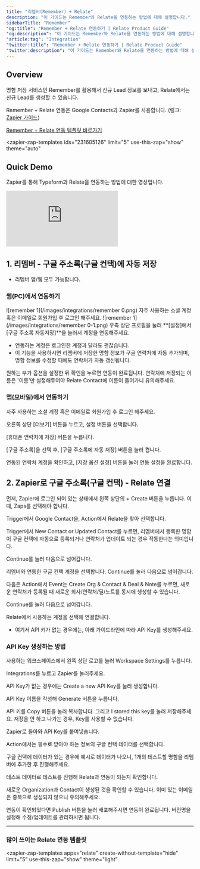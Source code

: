 ```yaml
---
title: "리멤버(Remember) + Relate"
description: "이 가이드는 Remember와 Relate을 연동하는 방법에 대해 설명합니다."
sidebarTitle: "Remember"
"og:title": "Remember + Relate 연동하기 | Relate Product Guide"
"og:description": "이 가이드는 Remember와 Relate을 연동하는 방법에 대해 설명합니다."
"article:tag": "Integration"
"twitter:title": "Remember + Relate 연동하기 | Relate Product Guide"
"twitter:description": "이 가이드는 Remember와 Relate을 연동하는 방법에 대해 설명합니다."
---
```


<script type="module" src="https://cdn.zapier.com/packages/partner-sdk/v0/zapier-elements/zapier-elements.esm.js"></script>
<link rel="stylesheet" href="https://cdn.zapier.com/packages/partner-sdk/v0/zapier-elements/zapier-elements.css"/>

## Overview

명함 저장 서비스인 Remember를 활용해서 신규 Lead 정보를 보내고, Relate에서는 신규 Lead를 생성할 수 있습니다.

Remember + Relate 연동은 Google Contacts과 Zapier를 사용합니다. (링크: [Zapier 가이드](/integrations/zapier))

[Remember + Relate 연동 템플릿 바로가기](https://zapier.com/shared/f1ba9b5786b69694ab1b127d257870972298c739)

<zapier-zap-templates
ids="231605126"
limit="5"
use-this-zap="show"
theme="auto"
> </zapier-zap-templates>

## Quick Demo

Zapier를 통해 Typeform과 Relate을 연동하는 방법에 대한 영상입니다.

<Frame>
  <div style={{ paddingBottom: "62.5%" }}>
    <iframe
      src="https://www.loom.com/embed/1c1bfe52df7648c6ac1ab89d1a3f59ea"
      frameborder="0"
      webkitallowfullscreen
      mozallowfullscreen
      allowfullscreen
      style={{
        position: "absolute",
        top: 0,
        left: 0,
        width: "100%",
        height: "100%",
      }}
    ></iframe>
  </div>
</Frame>

## 1. 리멤버 - 구글 주소록(구글 컨택)에 자동 저장

* 리멤버 앱/웹 모두 가능합니다.

### 웹(PC)에서 연동하기
![remember 1](/images/integrations/remember 0.png)
자주 사용하는 소셜 계정 혹은 이메일로 회원가입 후 로그인 해주세요.
![remember 1](/images/integrations/remember 0-1.png)
우측 상단 프로필을 눌러 **[설정]에서 [구글 주소록 자동저장]**을 눌러서 계정을 연동해주세요.

* 연동하는 계정은 로그인한 계정과 달라도 괜찮습니다.
* 이 기능을 사용하시면 리멤버에 저장한 명함 정보가 구글 연락처에 자동 추가되며, 명함 정보를 수정할 때에도 연락처가 자동 갱신됩니다.

원하는 부가 옵션을 설정한 뒤 확인을 누르면 연동이 완료됩니다.
연락처에 저장되는 이름은 '이름'만 설정해두어야 Relate Contact에 이름이 들어가니 유의해주세요.

### 앱(모바일)에서 연동하기

자주 사용하는 소셜 계정 혹은 이메일로 회원가입 후 로그인 해주세요.

오른쪽 상단 [더보기] 버튼을 누르고, 설정 버튼을 선택합니다.

[휴대폰 연락처에 저장] 버튼을 누릅니다.

[구글 주소록]을 선택 후, [구글 주소록에 자동 저장] 버튼을 눌러 켭니다.

연동된 연락처 계정을 확인하고, [저장 옵션 설정] 버튼을 눌러 연동 설정을 완료합니다.

## 2. Zapier로 구글 주소록(구글 컨택) - Relate 연결

먼저, Zapier에 로그인 되어 있는 상태에서 왼쪽 상단의 + Create 버튼을 누릅니다.
이때, Zaps를 선택해야 합니다.

Trigger에서 Google Contact을, Action에서 Relate을 찾아 선택합니다.

Trigger에서 New Contact or Updated Contact를 누르면, 리멤버에서 등록한 명함이 구글 컨택에 자동으로 등록되거나 연락처가 업데이트 되는 경우 작동한다는 의미입니다.

Continue를 눌러 다음으로 넘어갑니다.

리멤버와 연동한 구글 컨택 계정을 선택합니다. Continue를 눌러 다음으로 넘어갑니다.

다음은 Action에서 Event는 Create Org & Contact & Deal & Note를 누르면, 새로운 연락처가 등록될 때 새로운 회사/연락처/딜/노트를 동시에 생성할 수 있습니다.

Continue를 눌러 다음으로 넘어갑니다.

Relate에서 사용하는 계정을 선택해 연결합니다.
* 여기서 API 키가 없는 경우에는, 아래 가이드라인에 따라 API Key를 생성해주세요.

### API Key 생성하는 방법

사용하는 워크스페이스에서 왼쪽 상단 로고를 눌러 Workspace Settings를 누릅니다.

Integrations를 누르고 Zapier를 눌러주세요.

API Key가 없는 경우에는 Create a new API Key를 눌러 생성합니다.

API Key 이름을 작성해 Generate 버튼을 누릅니다.

API 키를 Copy 버튼을 눌러 복사합니다. 그리고 I stored this key를 눌러 저장해주세요.
저장을 안 하고 나가는 경우, Key를 사용할 수 없습니다.

Zapier로 돌아와 API Key를 붙여넣습니다.

Action에서는 필수로 받아야 하는 정보의 구글 컨택 데이터를 선택합니다.

구글 컨택에 데이터가 있는 경우에 예시로 데이터가 나오니, 1개의 테스트할 명함을 리멤버에 추가한 후 진행해주세요.

테스트 데이터로 테스트를 진행해 Relate과 연동이 되는지 확인합니다.

새로운 Organization과 Contact이 생성된 것을 확인할 수 있습니다.
이미 있는 이메일은 중복으로 생성되지 않으니 유의해주세요.

연동이 확인되었다면 Publish 버튼을 눌러 배포해주시면 연동이 완료됩니다.
버전명을 설정해 수정/업데이트를 관리하시면 됩니다.

---

### 많이 쓰이는 Relate 연동 템플릿

<zapier-zap-templates
apps="relate"
create-without-template="hide"
limit="5"
use-this-zap="show"
theme="light"
> </zapier-zap-templates>
